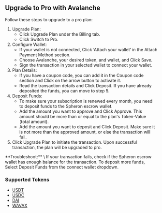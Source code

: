 
## Upgrade to Pro with Avalanche
Follow these steps to upgrade to a pro plan:

1. Upgrade Plan:
   - Click Upgrade Plan under the Billing tab.
   - Click Switch to Pro.
2. Configure Wallet:
   - If your wallet is not connected, Click ‘Attach your wallet’ in the Attach Payment Method section.
   - Choose Avalanche, your desired token, and wallet, and Click Save.
   - Sign the transaction in your selected wallet to connect your wallet.
3. Plan Details:
   - If you have a coupon code, you can add it in the Coupon code section and Click on the arrow button to activate it.
   - Read the transaction details and Click Deposit. If you have already deposited the funds, you can move to step 5.
4. Deposit Funds:
   - To make sure your subscription is renewed every month, you need to deposit funds to the Spheron escrow wallet.
   - Add the amount you want to approve and Click Approve. This amount should be more than or equal to the plan's Token-Value (total amount).
   - Add the amount you want to deposit and Click Deposit. Make sure it is not more than the approved amount, or else the transaction will fail.
5. Click Upgrade Plan to initiate the transaction. Upon successful transaction, the plan will be upgraded to pro.

<Callout>
  **Troubleshoot:** \
  If your transaction fails, check if the Spheron escrow
  wallet has enough balance for the transaction. To deposit more funds, Select
  Deposit Funds from the connect wallet dropdown.
</Callout>

### Supported Tokens

- [USDT](https://snowtrace.io/token/0xc7198437980c041c805a1edcba50c1ce5db95118)
- [USDC](https://snowtrace.io/token/0xb97ef9ef8734c71904d8002f8b6bc66dd9c48a6e)
- [DAI](https://snowtrace.io/token/0xd586E7F844cEa2F87f50152665BCbc2C279D8d70)
- [WAVAX](https://snowtrace.io/token/0xb31f66aa3c1e785363f0875a1b74e27b85fd66c7)